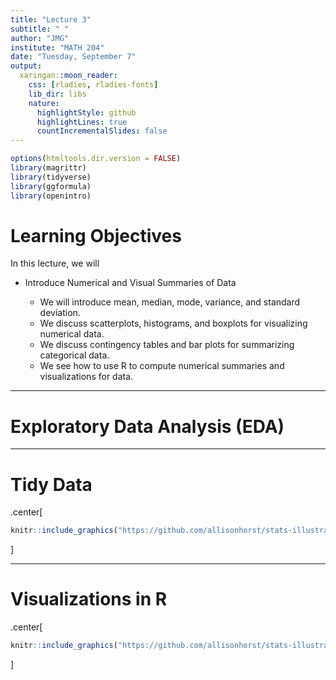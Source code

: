 ```yaml
---
title: "Lecture 3"
subtitle: " "
author: "JMG"
institute: "MATH 204"
date: "Tuesday, September 7"
output:
  xaringan::moon_reader:
    css: [rladies, rladies-fonts]
    lib_dir: libs
    nature:
      highlightStyle: github
      highlightLines: true
      countIncrementalSlides: false
---
```



```r
options(htmltools.dir.version = FALSE)
library(magrittr)
library(tidyverse)
library(ggformula)
library(openintro)
```


# Learning Objectives

In this lecture, we will

- Introduce Numerical and Visual Summaries of Data

    - We will introduce mean, median, mode, variance, and standard deviation.
    - We discuss scatterplots, histograms, and boxplots for visualizing numerical data.
    - We discuss contingency tables and bar plots for summarizing categorical data.
    - We see how to use R to compute numerical summaries and visualizations for data. 
    
---

# Exploratory Data Analysis (EDA)



---

# Tidy Data

.center[
```r
knitr::include_graphics("https://github.com/allisonhorst/stats-illustrations/blob/master/rstats-artwork/tidydata_1.jpg?raw=1")
```
]


---

# Visualizations in R

.center[
```r
knitr::include_graphics("https://github.com/allisonhorst/stats-illustrations/blob/master/rstats-artwork/ggplot2_exploratory.png?raw=1")
```
]


